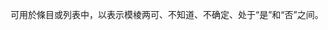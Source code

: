 <includeonly><!-- 在這裡加入模板的保護標識 --></includeonly><noinclude>{{Documentation subpage}}</noinclude>
<!-- 在本行下編輯模板說明 -->

可用於條目或列表中，以表示模棱两可、不知道、不确定、处于“是”和“否”之间。

{{Check mark templates}}

<includeonly>
<!-- 本行下加入模板的分類 -->

</includeonly>